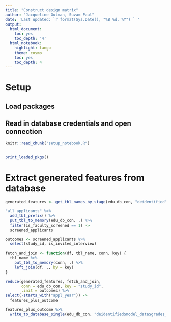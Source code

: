 ```yaml
---
title: "Construct design matrix"
author: "Jacqueline Gutman, Suvam Paul"
date: 'Last updated: `r format(Sys.Date(), "%B %d, %Y") ` '
output:
  html_document:
    toc: yes
    toc_depth: '4'
  html_notebook:
    highlight: tango
    theme: cosmo
    toc: yes
    toc_depth: 4
---
```


# Setup
## Load packages
## Read in database credentials and open connection

```r
knitr::read_chunk("setup_notebook.R")
```

```r
```

```r
print_loaded_pkgs()
```

# Extract generated features from database

```r
generated_features <- get_tbl_names_by_stage(edu_db_con, "deidentified", "generated")
```

```r
"all_applicants" %>% 
  add_tbl_prefix() %>%
  put_tbl_to_memory(edu_db_con, .) %>%
  filter(is_faculty_screened == 1) ->
  screened_applicants
```

```r
outcomes <- screened_applicants %>%
  select(study_id, is_invited_interview)
```

```r
fetch_and_join <- function(df, tbl_name, conn, key) {
  tbl_name %>%
    put_tbl_to_memory(conn, .) %>%
    left_join(df, ., by = key)
}

reduce(generated_features, fetch_and_join, 
       conn = edu_db_con, key = "study_id", 
       .init = outcomes) %>%
select(-starts_with("appl_year")) -> 
  features_plus_outcome
```

```r
features_plus_outcome %>%
  write_to_database_single(edu_db_con, "deidentified$model_data$grades_gpa_mcat")
```

